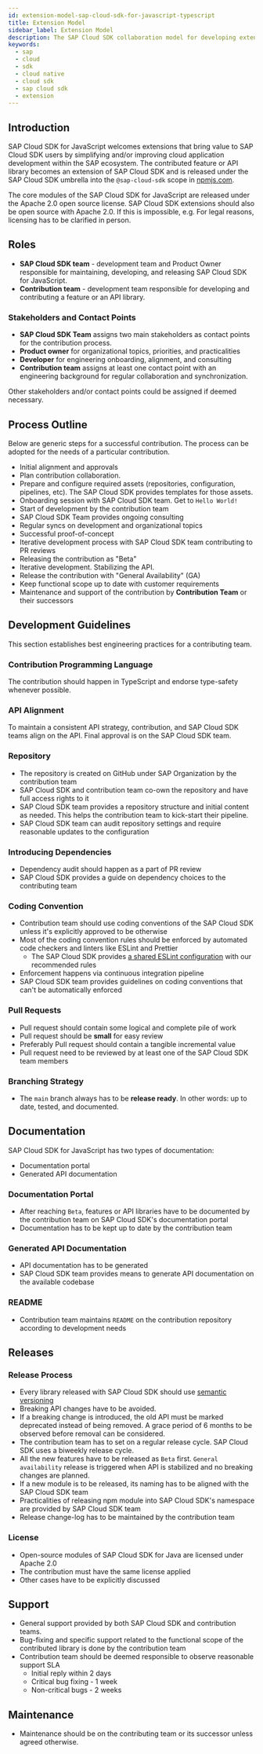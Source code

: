 ```yaml
---
id: extension-model-sap-cloud-sdk-for-javascript-typescript
title: Extension Model
sidebar_label: Extension Model
description: The SAP Cloud SDK collaboration model for developing extension
keywords:
  - sap
  - cloud
  - sdk
  - cloud native
  - cloud sdk
  - sap cloud sdk
  - extension
---
```


## Introduction

SAP Cloud SDK for JavaScript welcomes extensions that bring value to SAP Cloud SDK users by simplifying and/or improving cloud application development within the SAP ecosystem.
The contributed feature or API library becomes an extension of SAP Cloud SDK and is released under the SAP Cloud SDK umbrella into the `@sap-cloud-sdk` scope in [npmjs.com](https://www.npmjs.com/).

The core modules of the SAP Cloud SDK for JavaScript are released under the Apache 2.0 open source license.
SAP Cloud SDK extensions should also be open source with Apache 2.0.
If this is impossible, e.g. For legal reasons, licensing has to be clarified in person.

## Roles

- **SAP Cloud SDK team** - development team and Product Owner responsible for maintaining, developing, and releasing SAP Cloud SDK for JavaScript.
- **Contribution team** - development team responsible for developing and contributing a feature or an API library.

### Stakeholders and Contact Points

- **SAP Cloud SDK Team** assigns two main stakeholders as contact points for the contribution process.
- **Product owner** for organizational topics, priorities, and practicalities
- **Developer** for engineering onboarding, alignment, and consulting
- **Contribution team** assigns at least one contact point with an engineering background for regular collaboration and synchronization.

Other stakeholders and/or contact points could be assigned if deemed necessary.

## Process Outline

Below are generic steps for a successful contribution.
The process can be adopted for the needs of a particular contribution.

- Initial alignment and approvals
- Plan contribution collaboration.
- Prepare and configure required assets (repositories, configuration, pipelines, etc). The SAP Cloud SDK provides templates for those assets.
- Onboarding session with SAP Cloud SDK team.
  Get to `Hello World!`
- Start of development by the contribution team
- SAP Cloud SDK Team provides ongoing consulting
- Regular syncs on development and organizational topics
- Successful proof-of-concept
- Iterative development process with SAP Cloud SDK team contributing to PR reviews
- Releasing the contribution as "Beta"
- Iterative development.
  Stabilizing the API.
- Release the contribution with "General Availability" (GA)
- Keep functional scope up to date with customer requirements
- Maintenance and support of the contribution by **Contribution Team** or their successors

## Development Guidelines

This section establishes best engineering practices for a contributing team.

### Contribution Programming Language

The contribution should happen in TypeScript and endorse type-safety whenever possible.

### API Alignment

To maintain a consistent API strategy, contribution, and SAP Cloud SDK teams align on the API.
Final approval is on the SAP Cloud SDK team.

### Repository

- The repository is created on GitHub under SAP Organization by the contribution team
- SAP Cloud SDK and contribution team co-own the repository and have full access rights to it
- SAP Cloud SDK team provides a repository structure and initial content as needed.
  This helps the contribution team to kick-start their pipeline.
- SAP Cloud SDK team can audit repository settings and require reasonable updates to the configuration

### Introducing Dependencies

- Dependency audit should happen as a part of PR review
- SAP Cloud SDK provides a guide on dependency choices to the contributing team

### Coding Convention

- Contribution team should use coding conventions of the SAP Cloud SDK unless it's explicitly approved to be otherwise
- Most of the coding convention rules should be enforced by automated code checkers and linters like ESLint and Prettier
  - The SAP Cloud SDK provides [a shared ESLint configuration](./features/eslint-configuration.mdx) with our recommended rules
- Enforcement happens via continuous integration pipeline
- SAP Cloud SDK team provides guidelines on coding conventions that can't be automatically enforced

### Pull Requests

- Pull request should contain some logical and complete pile of work
- Pull request should be **small** for easy review
- Preferably Pull request should contain a tangible incremental value
- Pull request need to be reviewed by at least one of the SAP Cloud SDK team members

### Branching Strategy

- The `main` branch always has to be **release ready**.
  In other words: up to date, tested, and documented.

## Documentation

SAP Cloud SDK for JavaScript has two types of documentation:

- Documentation portal
- Generated API documentation

### Documentation Portal

- After reaching `Beta`, features or API libraries have to be documented by the contribution team on SAP Cloud SDK's documentation portal
- Documentation has to be kept up to date by the contribution team

### Generated API Documentation

- API documentation has to be generated
- SAP Cloud SDK team provides means to generate API documentation on the available codebase

### README

- Contribution team maintains `README` on the contribution repository according to development needs

## Releases

### Release Process

- Every library released with SAP Cloud SDK should use [semantic versioning](https://semver.org/)
- Breaking API changes have to be avoided.
- If a breaking change is introduced, the old API must be marked deprecated instead of being removed.
  A grace period of 6 months to be observed before removal can be considered.
- The contribution team has to set on a regular release cycle.
  SAP Cloud SDK uses a biweekly release cycle.
- All the new features have to be released as `Beta` first.
  `General availability` release is triggered when API is stabilized and no breaking changes are planned.
- If a new module is to be released, its naming has to be aligned with the SAP Cloud SDK team
- Practicalities of releasing npm module into SAP Cloud SDK's namespace are provided by SAP Cloud SDK team
- Release change-log has to be maintained by the contribution team

### License

- Open-source modules of SAP Cloud SDK for Java are licensed under Apache 2.0
- The contribution must have the same license applied
- Other cases have to be explicitly discussed

## Support

- General support provided by both SAP Cloud SDK and contribution teams.
- Bug-fixing and specific support related to the functional scope of the contributed library is done by the contribution team
- Contribution team should be deemed responsible to observe reasonable support SLA
  - Initial reply within 2 days
  - Critical bug fixing - 1 week
  - Non-critical bugs - 2 weeks

## Maintenance

- Maintenance should be on the contributing team or its successor unless agreed otherwise.
